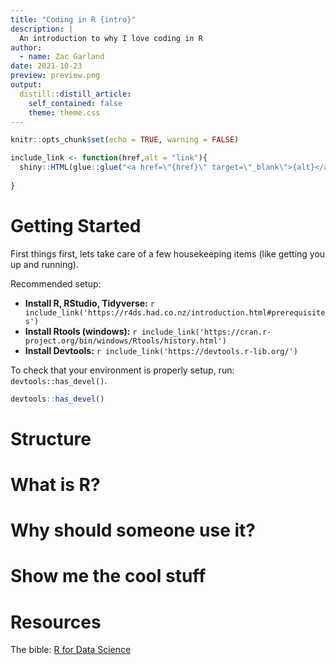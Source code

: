 ```yaml
---
title: "Coding in R {intro}"
description: |
  An introduction to why I love coding in R
author:
  - name: Zac Garland
date: 2021-10-23
preview: preview.png
output:
  distill::distill_article:
    self_contained: false
    theme: theme.css
---
```



```r
knitr::opts_chunk$set(echo = TRUE, warning = FALSE)
```

```r
include_link <- function(href,alt = "link"){
  shiny::HTML(glue::glue("<a href=\"{href}\" target=\"_blank\">{alt}</a>"))
  
}
```


# Getting Started

First things first, lets take care of a few housekeeping items (like getting you up and running). 

Recommended setup:

- <b>Install R, RStudio, Tidyverse:</b> `r include_link('https://r4ds.had.co.nz/introduction.html#prerequisites')`
- <b>Install Rtools (windows):</b> `r include_link('https://cran.r-project.org/bin/windows/Rtools/history.html')`
- <b>Install Devtools:</b> `r include_link('https://devtools.r-lib.org/')`

 



To check that your environment is properly setup, run: `devtools::has_devel()`. 

```r
devtools::has_devel()
```



# Structure





# What is R?

# Why should someone use it?

# Show me the cool stuff




# Resources

The bible: [R for Data Science](https://r4ds.had.co.nz/)




